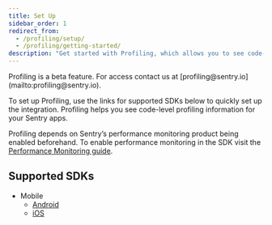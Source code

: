 ```yaml
---
title: Set Up
sidebar_order: 1
redirect_from:
  - /profiling/setup/
  - /profiling/getting-started/
description: "Get started with Profiling, which allows you to see code-level profiling information for your Sentry apps."
---
```


<Note>
    Profiling is a beta feature. For access contact us at [profiling@sentry.io](mailto:profiling@sentry.io).
</Note>

To set up Profiling, use the links for supported SDKs below to quickly set up the integration. Profiling helps you see code-level profiling information for your Sentry apps.

<Alert>

Profiling depends on Sentry’s performance monitoring product being enabled beforehand. To enable performance monitoring in the SDK visit the [Performance Monitoring guide](/product/performance/getting-started/).

</Alert>

## Supported SDKs

- Mobile
  - [Android](/platforms/android/profiling/)
  - [iOS](/platforms/apple/guides/ios/profiling/)
